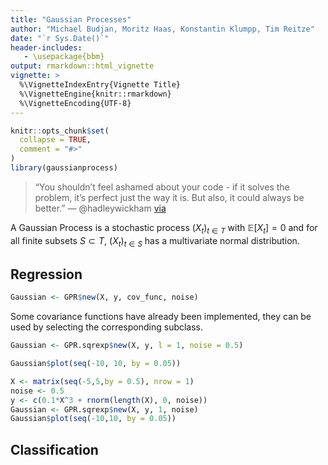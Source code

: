 ```yaml
---
title: "Gaussian Processes"
author: "Michael Budjan, Moritz Haas, Konstantin Klumpp, Tim Reitze"
date: "`r Sys.Date()`"
header-includes:
   - \usepackage{bbm}
output: rmarkdown::html_vignette
vignette: >
  %\VignetteIndexEntry{Vignette Title}
  %\VignetteEngine{knitr::rmarkdown}
  %\VignetteEncoding{UTF-8}
---
```


```r
knitr::opts_chunk$set(
  collapse = TRUE,
  comment = "#>"
)
library(gaussianprocess)
```
> "You shouldn't feel ashamed about your code - if it solves the problem, it's perfect just the way it is. But also, it could always be better." — @hadleywickham
 [via](https://twitter.com/allimoberger/status/1085268564821585921)
 
A Gaussian Process is a stochastic process $(X_t)_{t \in T}$ with $\mathbb{E}\left[ X_t \right] = 0$ and for all finite subsets $S \subset T$, $(X_t)_{t \in S}$ has a multivariate normal distribution.

## Regression
```r
Gaussian <- GPR$new(X, y, cov_func, noise)
```
Some covariance functions have already been implemented, they can be used by selecting the corresponding subclass.

```r
Gaussian <- GPR.sqrexp$new(X, y, l = 1, noise = 0.5)
```

```r
Gaussian$plot(seq(-10, 10, by = 0.05))
```

```r
X <- matrix(seq(-5,5,by = 0.5), nrow = 1)
noise <- 0.5
y <- c(0.1*X^3 + rnorm(length(X), 0, noise))
Gaussian <- GPR.sqrexp$new(X, y, 1, noise)
Gaussian$plot(seq(-10,10, by = 0.05))
```

## Classification


